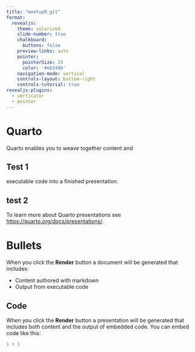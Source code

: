 ```yaml
---
title: "meetupR_git"
format:
  revealjs: 
    theme: solarized
    slide-number: true
    chalkboard: 
      buttons: false
    preview-links: auto
    pointer:
      pointerSize: 18
      color: '#eb349b'
    navigation-mode: vertical
    controls-layout: bottom-right
    controls-tutorial: true
revealjs-plugins:
  - verticator
  - pointer
---
```


# Quarto

Quarto enables you to weave together content and

## Test 1
executable code into a finished presentation.


## test 2
To learn more about Quarto presentations see <https://quarto.org/docs/presentations/>.

# Bullets

When you click the **Render** button a document will be generated that includes:

-   Content authored with markdown
-   Output from executable code

## Code

When you click the **Render** button a presentation will be generated that includes both content and the output of embedded code. You can embed code like this:

```r
1 + 1
```
